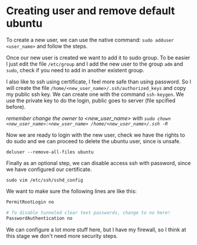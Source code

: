 
<SEO title="Creating user and remove default ubuntu" />

# Creating user and remove default ubuntu
To create a new user, we can use the native command: `sudo adduser <user_name>` and follow the steps.

Once our new user is created we want to add it to sudo group. To be easier I just edit the file `/etc/group` and I add the new user to the group `adm` and `sudo`, check if you need to add in another existent group.

I also like to ssh using certificate, I feel more safe than using password. So I will create the file `/home/<new_user_name>/.ssh/authorized_keys` and copy my public ssh key. We can create one with the command `ssh-keygen`. We use the private key to do the login, public goes to server (file spcified before).

*remember change the owner to <new_user_name> with `sudo chown <new_user_name>:<new_user_name> /home/<new_user_name>/.ssh -R`*

Now we are ready to login with the new user, check we have the rights to do sudo and we can proceed to delete the ubuntu user, since is unsafe.

`deluser --remove-all-files ubuntu`

Finally as an optional step, we can disable access ssh with password, since we have configured our certificate.

`sudo vim /etc/ssh/sshd_config`

We want to make sure the following lines are like this:
```bash
PermitRootLogin no

# To disable tunneled clear text passwords, change to no here!
PasswordAuthentication no
```

We can configure a lot more stuff here, but I have my firewall, so I think at this stage we don't need more security steps.
